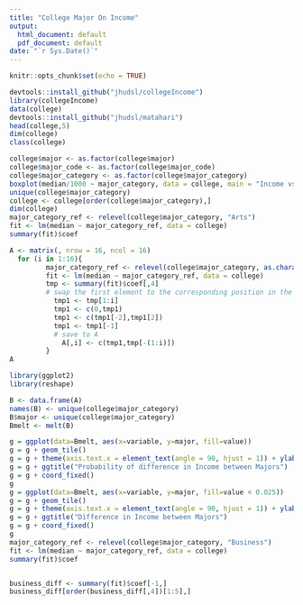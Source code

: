 ---
title: "College Major On Income"
output:
  html_document: default
  pdf_document: default
date: "`r Sys.Date()`"
---

```{r setup, include=FALSE}
knitr::opts_chunk$set(echo = TRUE)
```

```{r}

devtools::install_github("jhudsl/collegeIncome")
library(collegeIncome)
data(college)
devtools::install_github("jhudsl/matahari")
head(college,5)
dim(college)
class(college)

college$major <- as.factor(college$major)
college$major_code <- as.factor(college$major_code)
college$major_category <- as.factor(college$major_category)
boxplot(median/1000 ~ major_category, data = college, main = "Income vs. Major", ylab="Income (thousands of dollar)", las = 2)
unique(college$major_category)
college <- college[order(college$major_category),]
dim(college)
major_category_ref <- relevel(college$major_category, "Arts")
fit <- lm(median ~ major_category_ref, data = college)
summary(fit)$coef

A <- matrix(, nrow = 16, ncol = 16)
  for (i in 1:16){
         major_category_ref <- relevel(college$major_category, as.character(unique(college$major_category)[i]))
         fit <- lm(median ~ major_category_ref, data = college)
         tmp <- summary(fit)$coef[,4]
         # swap the first element to the corresponding position in the diagonal matrix
           tmp1 <- tmp[1:i]
           tmp1 <- c(0,tmp1)
           tmp1 <- c(tmp1[-2],tmp1[2])
           tmp1 <- tmp1[-1]
           # save to A
             A[,i] <- c(tmp1,tmp[-(1:i)])
         }
A

library(ggplot2)
library(reshape)

B <- data.frame(A)
names(B) <- unique(college$major_category)
B$major <- unique(college$major_category)
Bmelt <- melt(B)

g = ggplot(data=Bmelt, aes(x=variable, y=major, fill=value))
g = g + geom_tile()
g = g + theme(axis.text.x = element_text(angle = 90, hjust = 1)) + ylab("Major") + xlab("Major")
g = g + ggtitle("Probability of difference in Income between Majors")
g = g + coord_fixed()
g
g = ggplot(data=Bmelt, aes(x=variable, y=major, fill=value < 0.025))
g = g + geom_tile()
g = g + theme(axis.text.x = element_text(angle = 90, hjust = 1)) + ylab("Major") + xlab("Major")
g = g + ggtitle("Difference in Income between Majors")
g = g + coord_fixed()
g
major_category_ref <- relevel(college$major_category, "Business")
fit <- lm(median ~ major_category_ref, data = college)
summary(fit)$coef


business_diff <- summary(fit)$coef[-1,]
business_diff[order(business_diff[,4])[1:5],]

```
